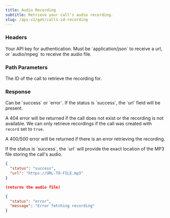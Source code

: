 ```yaml
---
title: Audio Recording
subtitle: Retrieve your call's audio recording.
slug: /api-v1/get/calls-id-recording
---
```



### Headers

<ParamField header="authorization" type="string">
  Your API key for authentication.
</ParamField>

<ParamField header="accept" type="string">
  Must be `application/json` to receive a url, or `audio/mpeg` to receive the audio file.
</ParamField>

### Path Parameters

<ParamField path="call_id" type="string">
  The ID of the call to retrieve the recording for.
</ParamField>

### Response

<ResponseField name="status" type="string">
  Can be `success` or `error`.
</ResponseField>

<ResponseField name="message" type="string">
  If the status is `success`, the `url` field will be present.
  
  A 404 error will be returned if the call does not exist or the recording is not available. We can only retrieve recordings if the call was created with `record` set to `true`.

A 400/500 error will be returned if there is an error retrieving the recording.

</ResponseField>

<ResponseField name="url" type="string">
  If the status is `success`, the `url` will provide the exact location of the MP3 file storing the call's audio.
</ResponseField>

<ResponseExample>

```json Success response
{
  "status": "success",
  "url": "https://URL-TO-FILE.mp3"
}
```

```json Success response 'audio/mpeg'
(returns the audio file)
```

```json Error response
{
  "status": "error",
  "message": "Error fetching recording"
}
```

</ResponseExample>

